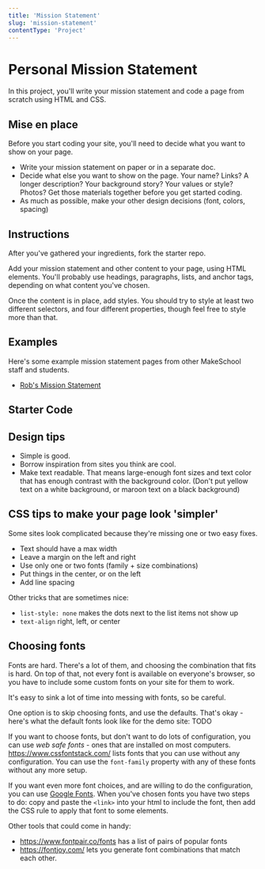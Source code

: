```yaml
---
title: 'Mission Statement'
slug: 'mission-statement'
contentType: 'Project'
---
```


# Personal Mission Statement

In this project, you'll write your mission statement and code a page from scratch using HTML and
CSS.

## Mise en place

Before you start coding your site, you'll need to decide what you want to show on your page.

- Write your mission statement on paper or in a separate doc.
- Decide what else you want to show on the page. Your name? Links? A longer description? Your
  background story? Your values or style? Photos? Get those materials together before you get
  started coding.
- As much as possible, make your other design decisions (font, colors, spacing)

## Instructions

After you've gathered your ingredients, fork the starter repo.

Add your mission statement and other content to your page, using HTML elements. You'll probably use
headings, paragraphs, lists, and anchor tags, depending on what content you've chosen.

Once the content is in place, add styles. You should try to style at least two different selectors,
and four different properties, though feel free to style more than that.

## Examples

Here's some example mission statement pages from other MakeSchool staff and students.

- [Rob's Mission Statement](https://replit.com/@makeschool2/MissionStatementDemo)

## Starter Code

<Exercise
  project
  contentSrc="team/makeschool2/https://replit.com/@makeschool2/web-foundations-CSS-Mission-Statement-Starter"
/>

## Design tips

- Simple is good.
- Borrow inspiration from sites you think are cool.
- Make text readable. That means large-enough font sizes and text color that has enough contrast
  with the background color. (Don't put yellow text on a white background, or maroon text on a black
  background)

## CSS tips to make your page look 'simpler'

Some sites look complicated because they're missing one or two easy fixes.

- Text should have a max width
- Leave a margin on the left and right
- Use only one or two fonts (family + size combinations)
- Put things in the center, or on the left
- Add line spacing

Other tricks that are sometimes nice:

- `list-style: none` makes the dots next to the list items not show up
- `text-align` right, left, or center

## Choosing fonts

Fonts are hard. There's a lot of them, and choosing the combination that fits is hard. On top of
that, not every font is available on everyone's browser, so you have to include some custom fonts on
your site for them to work.

It's easy to sink a lot of time into messing with fonts, so be careful.

One option is to skip choosing fonts, and use the defaults. That's okay - here's what the default
fonts look like for the demo site: TODO

If you want to choose fonts, but don't want to do lots of configuration, you can use _web safe
fonts_ - ones that are installed on most computers. https://www.cssfontstack.com/ lists fonts that
you can use without any configuration. You can use the `font-family` property with any of these
fonts without any more setup.

If you want even more font choices, and are willing to do the configuration, you can use
[Google Fonts](https://fonts.google.com/). When you've chosen fonts you have two steps to do: copy
and paste the `<link>` into your html to include the font, then add the CSS rule to apply that font
to some elements.

Other tools that could come in handy:

- https://www.fontpair.co/fonts has a list of pairs of popular fonts
- https://fontjoy.com/ lets you generate font combinations that match each other.
